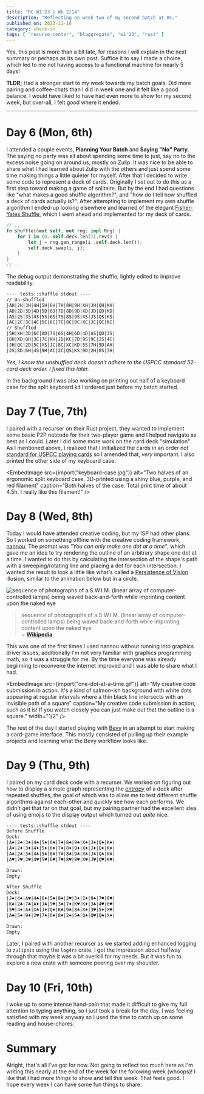 ```yaml
---
title: "RC W1'23 | Wk 2/14"
description: "Reflecting on week two of my second batch at RC."
published_on: 2023-11-16
category: check-in
tags: [ "recurse_center", "blaggregate", "w1'23", "rust" ]
---
```



Yes, this post is more than a bit late, for reasons I will explain in the next summary or perhaps as its own post. Suffice it to say I made a choice, which led to me not having access to a functional machine for nearly 5 days!

**TLDR;**
Had a stronger start to my week towards my batch goals. Did more pairing and coffee-chats than I did in week one and it felt like a good balance. I would have liked to have had even more to show for my second week, but over-all, I felt good where it ended.

---

# Day 6 (Mon, 6th)
I attended a couple events, **Planning Your Batch** and **Saying "No" Party**. The saying no party was all about spending some time to just, say no to the excess noise going on around us, mostly on Zulip. It was nice to be able to share what I had learned about Zulip with the others and just spend some time making things a little quieter for myself. After that I decided to write some code to represent a deck of cards. Originally I set out to do this as a first step toward making a game of solitaire. But by the end I had questions like "what makes a good shuffle algorithm?", and "how do I tell how shuffled a deck of cards actually is?". After attempting to implement my own shuffle algorithm I ended-up looking elsewhere and learned of the elegant [Fisher-Yates Shuffle](https://en.wikipedia.org/wiki/Fisher%E2%80%93Yates_shuffle), which I went ahead and implemented for my deck of cards.

```rs
// ...
fn shuffle(&mut self, mut rng: impl Rng) {
    for i in (0..self.deck.len()).rev() {
        let j = rng.gen_range(i..self.deck.len());
        self.deck.swap(i, j);
    }
}
// ...
```

The debug output demonstrating the shuffle, lightly edited to improve readability.
```txt
---- tests::shuffle stdout ----
// Un-shuffled
|AH|2H|3H|4H|5H|6H|7H|8H|9H|XH|JH|QH|KH|
|AD|2D|3D|4D|5D|6D|7D|8D|9D|XD|JD|QD|KD|
|AS|2S|3S|4S|5S|6S|7S|8S|9S|XS|JS|QS|KS|
|AC|2C|3C|4C|5C|6C|7C|8C|9C|XC|JC|QC|KC|
// Shuffled
|5H|XH|3D|6C|AD|7S|6S|4H|6D|4D|AS|QD|3S|
|8H|XD|QH|3C|7C|KH|JD|KC|7D|9S|9C|2S|4C|
|JH|QC|2D|5C|XS|JC|8C|XC|KD|5S|7H|5D|AH|
|JS|8D|6H|4S|9H|AC|2C|QS|KS|9D|2H|8S|3H|
```

*Yes, I know the unshuffled deck doesn't adhere to the USPCC standard 52-card deck order. I fixed this later.*

In the background I was also working on printing out half of a keyboard case for the split keyboard kit I ordered just before my batch started.

# Day 7 (Tue, 7th)

I paired with a recurser on their Rust project, they wanted to implement some basic P2P netcode for their two-player game and I helped navigate as best as I could. Later I did some more work on the card deck "simulation". As I mentioned above, I realized that I initialized the cards in an order not [standard for USPCC playing cards](https://ambitiouswithcards.com/new-deck-order/) so I amended that, *very* important. I also printed the other side of my keyboard case.

<EmbedImage
    src={import("keyboard-case.jpg")}
    alt="Two halves of an ergonomic split keyboard case, 3D-printed using a shiny blue, purple, and red filament"
    caption="Both halves of the case. Total print time of about 4.5h. I really like this filament!"
/>

# Day 8 (Wed, 8th)

Today I would have attended creative coding, but my ISP had other plans. So I worked on something offline with the creative coding framework, [nannou](https://nannou.cc/). The prompt was *"You can only make one dot at a time"*, which gave me an idea to try rendering the outline of an arbitrary shape one dot at a time. I wanted to do this by calculating the intersection of the shape's path with a sweeping/rotating line and placing a dot for each intersection. I wanted the result to look a little like what's called a [Persistence of Vision](https://en.wikipedia.org/wiki/Persistence_of_vision) illusion, similar to the animation below but in a circle.

![sequence of photographs of a S.W.I.M. (linear array of computer-controlled lamps) being waved back-and-forth while imprinting content upon the naked eye](https://upload.wikimedia.org/wikipedia/commons/3/38/SittingWaveTwoCycles.gif)

> sequence of photographs of a S.W.I.M. (linear array of computer-controlled lamps) being waved back-and-forth while imprinting content upon the naked eye \
> ~ **[Wikipedia](https://en.wikipedia.org/wiki/Persistence_of_vision)**

This was one of the first times I used nannou without running into graphics driver issues, additionally I'm not very familiar with graphics programming math, so it was a struggle for me. By the time everyone was already beginning to reconvene the internet improved and I was able to share what I had.

<EmbedImage
    src={import("one-dot-at-a-time.gif")}
    alt="My creative code submission in action. It's a kind of salmon-ish background with white dots appearing at regular intervals where a thin black line intersects with an invisible path of a square"
    caption="My creative code submission in action, such as it is! If you watch closely you can just make out that the outline is a square."
    width="1/2"
/>

The rest of the day I started playing with [Bevy](https://bevyengine.org/) in an attempt to start making a card-game interface. This mostly consisted of pulling up their example projects and learning what the Bevy workflow looks like.

# Day 9 (Thu, 9th)

I paired on my card deck code with a recurser. We worked on figuring out how to display a simple graph representing the [entropy](https://en.wikipedia.org/wiki/Entropy_(information_theory)) of a deck after repeated shuffles, the goal of which was to allow me to test different shuffle algorithms against each-other and quickly see how each performs. We didn't get that far on that goal, but my pairing partner had the excellent idea of using emojis to the display output which turned out *quite* nice.

```txt
---- tests::shuffle stdout ----
Before Shuffle
Deck:
|A♠️|2♠️|3♠️|4♠️|5♠️|6♠️|7♠️|8♠️|9♠️|X♠️|J♠️|Q♠️|K♠️|
|A♦️|2♦️|3♦️|4♦️|5♦️|6♦️|7♦️|8♦️|9♦️|X♦️|J♦️|Q♦️|K♦️|
|A♣️|2♣️|3♣️|4♣️|5♣️|6♣️|7♣️|8♣️|9♣️|X♣️|J♣️|Q♣️|K♣️|
|A♥️|2♥️|3♥️|4♥️|5♥️|6♥️|7♥️|8♥️|9♥️|X♥️|J♥️|Q♥️|K♥️|

Drawn:
Empty

After Shuffle
Deck:
|J♠️|4♠️|A♥️|4♣️|6♦️|5♣️|8♠️|J♥️|3♦️|2♦️|9♠️|7♥️|8♥️|
|K♠️|2♣️|7♣️|A♦️|J♣️|9♥️|3♠️|7♦️|K♥️|K♦️|3♣️|4♥️|6♥️|
|5♥️|4♦️|A♠️|X♣️|J♦️|Q♦️|K♣️|9♣️|8♣️|X♠️|3♥️|5♦️|X♥️|
|A♣️|5♠️|9♦️|2♥️|7♠️|6♠️|8♦️|2♠️|6♣️|Q♠️|Q♥️|Q♣️|X♦️|

Drawn:
Empty
```

Later, I paired with another recurser as we started adding enhanced logging to `zulipsis` using the `log4rs` crate. I got the impression about halfway through that maybe it was a bit overkill for my needs. But it was fun to explore a new crate with someone peering over my shoulder.

# Day 10 (Fri, 10th)

I woke up to some intense hand-pain that made it difficult to give my full attention to typing anything, so I just took a break for the day. I was feeling satisfied with my week anyway so I used the time to catch up on some reading and house-chores.

# Summary

Alright, that's all I've got for now. Not going to reflect too much here as I'm writing this nearly at the end of the week for the following week (whoops)! I like that I had more *things* to show and tell this week. That feels good. I hope every week I can have some fun things to share.
